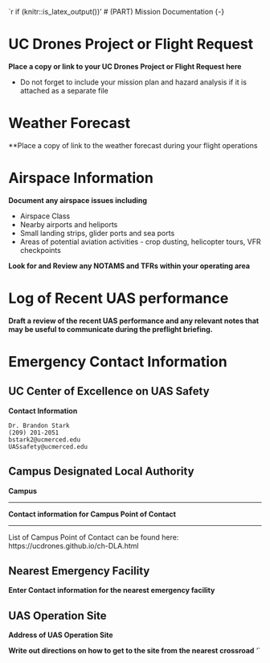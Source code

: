 `r if (knitr::is_latex_output())'
# (PART) Mission Documentation {-}

# UC Drones Project or Flight Request

**Place a copy or link to your UC Drones Project or Flight Request here**


- Do not forget to include your mission plan and hazard analysis if it is attached as a separate file

# Weather Forecast {#ch-weather}

**Place a copy of link to the weather forecast during your flight operations

# Airspace Information {#ch-airspace}

**Document any airspace issues including**

- Airspace Class
- Nearby airports and heliports
- Small landing strips, glider ports and sea ports
- Areas of potential aviation activities - crop dusting, helicopter tours, VFR checkpoints

**Look for and Review any NOTAMS and TFRs within your operating area**

# Log of Recent UAS performance {#ch-performance-log}

**Draft a review of the recent UAS performance and any relevant notes that may be useful to communicate during the preflight briefing.**

# Emergency Contact Information {#ch-emergency}

## UC Center of Excellence on UAS Safety

**Contact Information**

    Dr. Brandon Stark
    (209) 201-2051
    bstark2@ucmerced.edu
    UASsafety@ucmerced.edu

## Campus Designated Local Authority

**Campus**

---

**Contact information for Campus Point of Contact**

---

List of Campus Point of Contact can be found here: https://ucdrones.github.io/ch-DLA.html


## Nearest Emergency Facility

**Enter Contact information for the nearest emergency facility**

## UAS Operation Site

**Address of UAS Operation Site**

**Write out directions on how to get to the site from the nearest crossroad**
'`
 